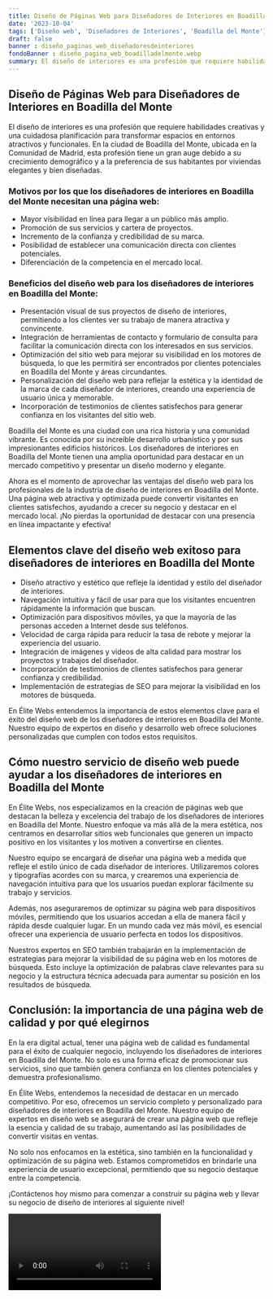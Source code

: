 ```yaml
---
title: Diseño de Páginas Web para Diseñadores de Interiores en Boadilla del Monte
date: '2023-10-04'
tags: ['Diseño web', 'Diseñadores de Interiores', 'Boadilla del Monte']
draft: false
banner : diseño_paginas_web_diseñadoresdeinteriores
fondoBanner : diseño_pagina_web_boadilladelmonte.webp
summary: El diseño de interiores es una profesión que requiere habilidades creativas y una cuidadosa planificación para transformar espacios en entornos atractivos y funcionales. En la ciudad de Boadilla del Monte, ubicada en la Comunidad de Madrid, esta profesión tiene un gran auge debido a su crecimiento demográfico y a la preferencia de sus habitantes por viviendas elegantes y bien diseñadas.
---
```


## Diseño de Páginas Web para Diseñadores de Interiores en Boadilla del Monte

El diseño de interiores es una profesión que requiere habilidades creativas y una cuidadosa planificación para transformar espacios en entornos atractivos y funcionales. En la ciudad de Boadilla del Monte, ubicada en la Comunidad de Madrid, esta profesión tiene un gran auge debido a su crecimiento demográfico y a la preferencia de sus habitantes por viviendas elegantes y bien diseñadas.

### Motivos por los que los diseñadores de interiores en Boadilla del Monte necesitan una página web:

- Mayor visibilidad en línea para llegar a un público más amplio.
- Promoción de sus servicios y cartera de proyectos.
- Incremento de la confianza y credibilidad de su marca.
- Posibilidad de establecer una comunicación directa con clientes potenciales.
- Diferenciación de la competencia en el mercado local.

### Beneficios del diseño web para los diseñadores de interiores en Boadilla del Monte:

- Presentación visual de sus proyectos de diseño de interiores, permitiendo a los clientes ver su trabajo de manera atractiva y convincente.
- Integración de herramientas de contacto y formulario de consulta para facilitar la comunicación directa con los interesados en sus servicios.
- Optimización del sitio web para mejorar su visibilidad en los motores de búsqueda, lo que les permitirá ser encontrados por clientes potenciales en Boadilla del Monte y áreas circundantes.
- Personalización del diseño web para reflejar la estética y la identidad de la marca de cada diseñador de interiores, creando una experiencia de usuario única y memorable.
- Incorporación de testimonios de clientes satisfechos para generar confianza en los visitantes del sitio web.

Boadilla del Monte es una ciudad con una rica historia y una comunidad vibrante. Es conocida por su increíble desarrollo urbanístico y por sus impresionantes edificios históricos. Los diseñadores de interiores en Boadilla del Monte tienen una amplia oportunidad para destacar en un mercado competitivo y presentar un diseño moderno y elegante.

Ahora es el momento de aprovechar las ventajas del diseño web para los profesionales de la industria de diseño de interiores en Boadilla del Monte. Una página web atractiva y optimizada puede convertir visitantes en clientes satisfechos, ayudando a crecer su negocio y destacar en el mercado local. ¡No pierdas la oportunidad de destacar con una presencia en línea impactante y efectiva!

<GifSeo />

<Cta />

## Elementos clave del diseño web exitoso para diseñadores de interiores en Boadilla del Monte

- Diseño atractivo y estético que refleje la identidad y estilo del diseñador de interiores.
- Navegación intuitiva y fácil de usar para que los visitantes encuentren rápidamente la información que buscan.
- Optimización para dispositivos móviles, ya que la mayoría de las personas acceden a Internet desde sus teléfonos.
- Velocidad de carga rápida para reducir la tasa de rebote y mejorar la experiencia del usuario.
- Integración de imágenes y videos de alta calidad para mostrar los proyectos y trabajos del diseñador.
- Incorporación de testimonios de clientes satisfechos para generar confianza y credibilidad.
- Implementación de estrategias de SEO para mejorar la visibilidad en los motores de búsqueda.

En Élite Webs entendemos la importancia de estos elementos clave para el éxito del diseño web de los diseñadores de interiores en Boadilla del Monte. Nuestro equipo de expertos en diseño y desarrollo web ofrece soluciones personalizadas que cumplen con todos estos requisitos. 

## Cómo nuestro servicio de diseño web puede ayudar a los diseñadores de interiores en Boadilla del Monte

En Élite Webs, nos especializamos en la creación de páginas web que destacan la belleza y excelencia del trabajo de los diseñadores de interiores en Boadilla del Monte. Nuestro enfoque va más allá de la mera estética, nos centramos en desarrollar sitios web funcionales que generen un impacto positivo en los visitantes y los motiven a convertirse en clientes.

Nuestro equipo se encargará de diseñar una página web a medida que refleje el estilo único de cada diseñador de interiores. Utilizaremos colores y tipografías acordes con su marca, y crearemos una experiencia de navegación intuitiva para que los usuarios puedan explorar fácilmente su trabajo y servicios.

Además, nos aseguraremos de optimizar su página web para dispositivos móviles, permitiendo que los usuarios accedan a ella de manera fácil y rápida desde cualquier lugar. En un mundo cada vez más móvil, es esencial ofrecer una experiencia de usuario perfecta en todos los dispositivos.

Nuestros expertos en SEO también trabajarán en la implementación de estrategias para mejorar la visibilidad de su página web en los motores de búsqueda. Esto incluye la optimización de palabras clave relevantes para su negocio y la estructura técnica adecuada para aumentar su posición en los resultados de búsqueda.

## Conclusión: la importancia de una página web de calidad y por qué elegirnos

En la era digital actual, tener una página web de calidad es fundamental para el éxito de cualquier negocio, incluyendo los diseñadores de interiores en Boadilla del Monte. No solo es una forma eficaz de promocionar sus servicios, sino que también genera confianza en los clientes potenciales y demuestra profesionalismo.

En Élite Webs, entendemos la necesidad de destacar en un mercado competitivo. Por eso, ofrecemos un servicio completo y personalizado para diseñadores de interiores en Boadilla del Monte. Nuestro equipo de expertos en diseño web se asegurará de crear una página web que refleje la esencia y calidad de su trabajo, aumentando así las posibilidades de convertir visitas en ventas.

No solo nos enfocamos en la estética, sino también en la funcionalidad y optimización de su página web. Estamos comprometidos en brindarle una experiencia de usuario excepcional, permitiendo que su negocio destaque entre la competencia.

¡Contáctenos hoy mismo para comenzar a construir su página web y llevar su negocio de diseño de interiores al siguiente nivel!

<Video />

<CtaBot job='Diseñadores de Interiores' city='Boadilla del Monte'/>

<Gmaps query='Boadilla del Monte+españa+maps' />